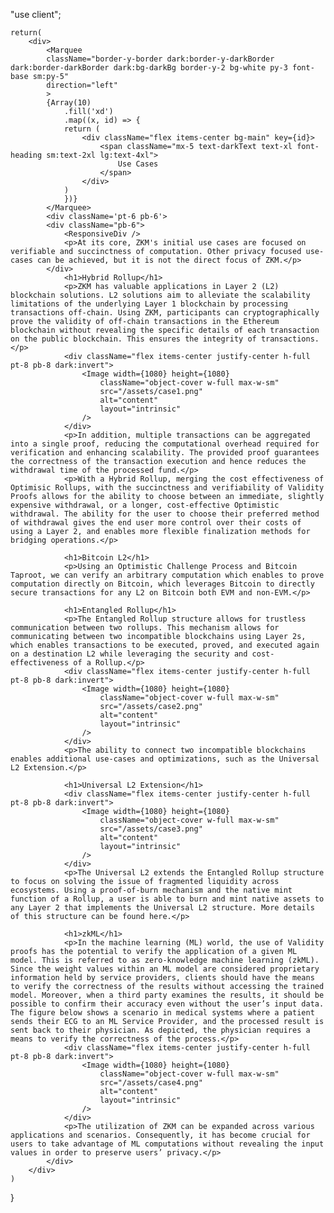 "use client";




    return(
        <div>
            <Marquee
            className="border-y-border dark:border-y-darkBorder dark:border-darkBorder dark:bg-darkBg border-y-2 bg-white py-3 font-base sm:py-5"
            direction="left"
            >
            {Array(10)
                .fill('xd')
                .map((x, id) => {
                return (
                    <div className="flex items-center bg-main" key={id}>
                        <span className="mx-5 text-darkText text-xl font-heading sm:text-2xl lg:text-4xl">
                            Use Cases
                        </span>
                    </div>
                )
                })}
            </Marquee>
            <div className='pt-6 pb-6'>
            <div className="pb-6">
                <ResponsiveDiv />
                <p>At its core, ZKM's initial use cases are focused on verifiable and succinctness of computation. Other privacy focused use-cases can be achieved, but it is not the direct focus of ZKM.</p>
            </div>
                <h1>Hybrid Rollup</h1>
                <p>ZKM has valuable applications in Layer 2 (L2) blockchain solutions. L2 solutions aim to alleviate the scalability limitations of the underlying Layer 1 blockchain by processing transactions off-chain. Using ZKM, participants can cryptographically prove the validity of off-chain transactions in the Ethereum blockchain without revealing the specific details of each transaction on the public blockchain. This ensures the integrity of transactions.</p>
                <div className="flex items-center justify-center h-full pt-8 pb-8 dark:invert">
                    <Image width={1080} height={1080}
                        className="object-cover w-full max-w-sm"
                        src="/assets/case1.png"
                        alt="content"
                        layout="intrinsic"
                    />
                </div>
                <p>In addition, multiple transactions can be aggregated into a single proof, reducing the computational overhead required for verification and enhancing scalability. The provided proof guarantees the correctness of the transaction execution and hence reduces the withdrawal time of the processed fund.</p>
                <p>With a Hybrid Rollup, merging the cost effectiveness of Optimisic Rollups, with the succinctness and verifiability of Validity Proofs allows for the ability to choose between an immediate, slightly expensive withdrawal, or a longer, cost-effective Optimistic withdrawal. The ability for the user to choose their preferred method of withdrawal gives the end user more control over their costs of using a Layer 2, and enables more flexible finalization methods for bridging operations.</p>
                
                <h1>Bitcoin L2</h1>
                <p>Using an Optimistic Challenge Process and Bitcoin Taproot, we can verify an arbitrary computation which enables to prove computation directly on Bitcoin, which leverages Bitcoin to directly secure transactions for any L2 on Bitcoin both EVM and non-EVM.</p>
           
                <h1>Entangled Rollup</h1>
                <p>The Entangled Rollup structure allows for trustless communication between two rollups. This mechanism allows for communicating between two incompatible blockchains using Layer 2s, which enables transactions to be executed, proved, and executed again on a destination L2 while leveraging the security and cost-effectiveness of a Rollup.</p>
                <div className="flex items-center justify-center h-full pt-8 pb-8 dark:invert">
                    <Image width={1080} height={1080}
                        className="object-cover w-full max-w-sm"
                        src="/assets/case2.png"
                        alt="content"
                        layout="intrinsic"
                    />
                </div>
                <p>The ability to connect two incompatible blockchains enables additional use-cases and optimizations, such as the Universal L2 Extension.</p>

                <h1>Universal L2 Extension</h1>
                <div className="flex items-center justify-center h-full pt-8 pb-8 dark:invert">
                    <Image width={1080} height={1080}
                        className="object-cover w-full max-w-sm"
                        src="/assets/case3.png"
                        alt="content"
                        layout="intrinsic"
                    />
                </div>
                <p>The Universal L2 extends the Entangled Rollup structure to focus on solving the issue of fragmented liquidity across ecosystems. Using a proof-of-burn mechanism and the native mint function of a Rollup, a user is able to burn and mint native assets to any Layer 2 that implements the Universal L2 structure. More details of this structure can be found here.</p>
            
                <h1>zkML</h1>
                <p>In the machine learning (ML) world, the use of Validity proofs has the potential to verify the application of a given ML model. This is referred to as zero-knowledge machine learning (zkML). Since the weight values within an ML model are considered proprietary information held by service providers, clients should have the means to verify the correctness of the results without accessing the trained model. Moreover, when a third party examines the results, it should be possible to confirm their accuracy even without the user’s input data. The figure below shows a scenario in medical systems where a patient sends their ECG to an ML Service Provider, and the processed result is sent back to their physician. As depicted, the physician requires a means to verify the correctness of the process.</p>
                <div className="flex items-center justify-center h-full pt-8 pb-8 dark:invert">
                    <Image width={1080} height={1080}
                        className="object-cover w-full max-w-sm"
                        src="/assets/case4.png"
                        alt="content"
                        layout="intrinsic"
                    />
                </div>
                <p>The utilization of ZKM can be expanded across various applications and scenarios. Consequently, it has become crucial for users to take advantage of ML computations without revealing the input values in order to preserve users’ privacy.</p>
            </div>
        </div>
    )
}
